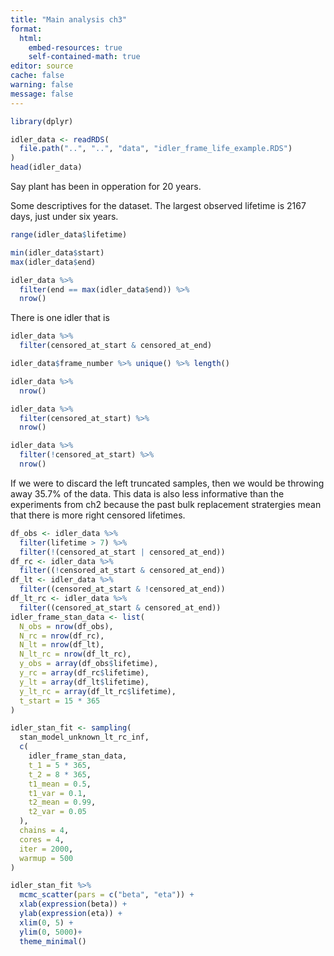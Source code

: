 ```yaml
---
title: "Main analysis ch3"
format:
  html:
    embed-resources: true
    self-contained-math: true
editor: source
cache: false
warning: false
message: false
---
```


```r
library(dplyr)

idler_data <- readRDS(
  file.path("..", "..", "data", "idler_frame_life_example.RDS")
)
head(idler_data)
```

Say plant has been in opperation for 20 years.

Some descriptives for the dataset. The largest observed lifetime is 2167 days, just under six years.

```r
range(idler_data$lifetime)
```

```r
min(idler_data$start)
max(idler_data$end)
```

```r
idler_data %>%
  filter(end == max(idler_data$end)) %>%
  nrow()
```

There is one idler that is 

```r
idler_data %>%
  filter(censored_at_start & censored_at_end)
```

```r
idler_data$frame_number %>% unique() %>% length()
```


```r
idler_data %>%
  nrow()

idler_data %>%
  filter(censored_at_start) %>%
  nrow()

idler_data %>%
  filter(!censored_at_start) %>%
  nrow()
```

If we were to discard the left truncated samples, then we would be throwing away 35.7% of the data. This data is also less informative than the experiments from ch2 because the past bulk replacement stratergies mean that there is more right censored lifetimes.


```r
df_obs <- idler_data %>%
  filter(lifetime > 7) %>%
  filter(!(censored_at_start | censored_at_end))
df_rc <- idler_data %>%
  filter((!censored_at_start & censored_at_end))
df_lt <- idler_data %>%
  filter((censored_at_start & !censored_at_end))
df_lt_rc <- idler_data %>%
  filter((censored_at_start & censored_at_end))
idler_frame_stan_data <- list(
  N_obs = nrow(df_obs),
  N_rc = nrow(df_rc),
  N_lt = nrow(df_lt),
  N_lt_rc = nrow(df_lt_rc),
  y_obs = array(df_obs$lifetime),
  y_rc = array(df_rc$lifetime),
  y_lt = array(df_lt$lifetime),
  y_lt_rc = array(df_lt_rc$lifetime),
  t_start = 15 * 365
)
```


```r
idler_stan_fit <- sampling(
  stan_model_unknown_lt_rc_inf,
  c(
    idler_frame_stan_data,
    t_1 = 5 * 365,
    t_2 = 8 * 365,
    t1_mean = 0.5,
    t1_var = 0.1,
    t2_mean = 0.99,
    t2_var = 0.05
  ),
  chains = 4,
  cores = 4,
  iter = 2000,
  warmup = 500
)
```

```r
idler_stan_fit %>%
  mcmc_scatter(pars = c("beta", "eta")) +
  xlab(expression(beta)) +
  ylab(expression(eta)) +
  xlim(0, 5) + 
  ylim(0, 5000)+
  theme_minimal()
```

